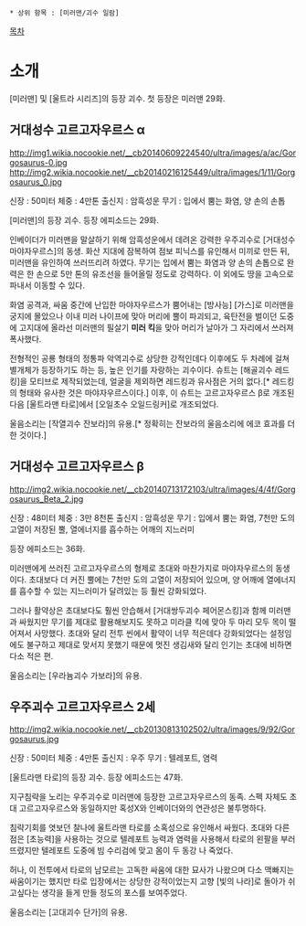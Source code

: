  * 상위 항목 : [미러맨/괴수 일람]

[[목차]]

= 소개 =

[미러맨] 및 [울트라 시리즈]의 등장 괴수. 첫 등장은 미러맨 29화.

== 거대성수 고르고자우르스 α ==

http://img1.wikia.nocookie.net/__cb20140609224540/ultra/images/a/ac/Gorgosaurus-0.jpg
http://img2.wikia.nocookie.net/__cb20140216125449/ultra/images/1/11/Gorgosaurus_0.jpg

신장 : 50미터
체중 : 4만톤
출신지 : 암흑성운
무기 : 입에서 뿜는 화염, 양 손의 손톱

[미러맨]의 등장 괴수. 등장 에피소드는 29화.

인베이더가 미러맨을 말살하기 위해 암흑성운에서 데려온 강력한 우주괴수로 [거대성수 마야자우르스]의 동생. 화산 지대에 잠복하여 점보 피닉스를 유인해서 미끼로 만든 뒤, 미러맨을 유인하여 쓰러뜨리려 하였다. 무기는 입에서 뿜는 화염과 양 손의 손톱으로 완력은 한 손으로 5만 톤의 유조선을 들어올릴 정도로 강력하다. 이 외에도 땅을 고속으로 파내서 이동할 수 있다.

화염 공격과, 싸움 중간에 난입한 마야자우르스가 뿜어내는 [방사능] [가스]로 미러맨을 궁지에 몰았으나 이내 미러 나이프에 맞아 머리에 뿔이 파괴되고, 육탄전을 벌이던 도중에 고지대에 올라선 미러맨의 필살기 '''미러 킥'''을 맞아 머리가 날아가 그 자리에서 쓰러져 폭사했다.

전형적인 공룡 형태의 정통파 악역괴수로 상당한 강적인데다 이후에도 두 차례에 걸쳐 별개체가 등장하기도 하는 등, 높은 인기를 자랑하는 괴수이다. 슈트는 [해골괴수 레드킹]을 모티브로 제작되었는데, 얼굴을 제외하면 레드킹과 유사점은 거의 없다.[* 레드킹의 형태와 유사한 것은 마야자우르스이다.] 이후, 이 슈트는 고르고자우르스 β로 개조된 다음 [울트라맨 타로]에서 [오일초수 오일드링커]로 개조되었다.

울음소리는 [작열괴수 잔보라]의 유용.[* 정확히는 잔보라의 울음소리에 에코 효과를 더한 것이다.]

== 거대성수 고르고자우르스 β ==

http://img2.wikia.nocookie.net/__cb20140713172103/ultra/images/4/4f/Gorgosaurus_Beta_2.jpg

신장 : 48미터
체중 : 3만 8천톤
출신지 : 암흑성운
무기 : 입에서 뿜는 화염, 7천만 도의 고열이 저장된 뿔, 열에너지를 흡수하는 어깨의 지느러미

등장 에피소드는 36화.

미러맨에게 쓰러진 고르고자우르스의 형제로 초대와 마찬가지로 마야자우르스의 동생이다. 초대보다 더 커진 뿔에는 7천만 도의 고열이 저장되어 있으며, 양 어깨에 열에너지를 흡수할 수 있는 지느러미가 달려있는 등 훨씬 강화되었다. 

그러나 활약상은 초대보다도 훨씬 안습해서 [거대쌍두괴수 페어몬스킹]과 함께 미러맨과 싸웠지만 무기를 제대로 활용해보지도 못하고 미라클 킥에 맞아 두 마리 모두 목이 떨어져서 사망했다. 초대와 달리 전투 씬에서 활약이 너무 적은데다 강화되었다는 설정임에도 불구하고 제대로 맞서지 못했기 때문에 멋진 생김새와 달리 인기는 초대에 비하면 다소 적은 편.

울음소리는 [우라늄괴수 가보라]의 유용.

== 우주괴수 고르고자우르스 2세 ==

http://img2.wikia.nocookie.net/__cb20130813102502/ultra/images/9/92/Gorgosaurus.jpg

신장 : 50미터
체중 : 4만톤
출신지 : 우주
무기 : 텔레포트, 염력

[울트라맨 타로]의 등장 괴수. 등장 에피소드는 47화.

지구침략을 노리는 우주괴수로 미러맨에 등장한 고르고자우르스의 동족. 스펙 자체도 초대 고르고자우르스와 동일하지만 혹성X와 인베이더와의 연관성은 불투명하다. 

침략기회를 엿보던 찰나에 울트라맨 타로를 소혹성으로 유인해서 싸웠다. 초대와 다른 점은 [초능력]을 사용하는 것으로 텔레포트 능력과 염력을 사용해서 타로의 왼팔을 부러뜨렸지만 텔레포트 도중에 빔 수리검에 맞고 몸이 두 동강 나 죽었다.

허나, 이 전투에서 타로의 남모르는 고독한 싸움에 대한 묘사가 나왔으며 다소 맥빠지는 싸움이기는 했지만 타로 입장에서는 상당한 강적이었는지 고향 [빛의 나라]로 돌아가 쉬고싶다는 생각을 들게 만들 정도의 포스를 보여주었다.

울음소리는 [고대괴수 단가]의 유용.
